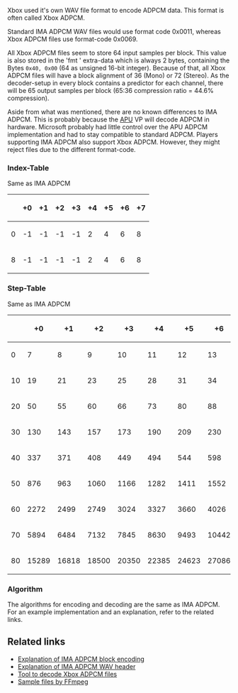 Xbox used it's own WAV file format to encode ADPCM data. This format is often called Xbox ADPCM.

Standard IMA ADPCM WAV files would use format code 0x0011, whereas Xbox ADPCM files use format-code 0x0069.

All Xbox ADPCM files seem to store 64 input samples per block.
This value is also stored in the 'fmt ' extra-data which is always 2 bytes, containing the Bytes <code>0x40, 0x00</code> (64 as unsigned 16-bit integer).
Because of that, all Xbox ADPCM files will have a block alignment of 36 (Mono) or 72 (Stereo).
As the decoder-setup in every block contains a predictor for each channel, there will be 65 output samples per block (65:36 compression ratio = 44.6% compression).

Aside from what was mentioned, there are no known differences to IMA ADPCM.
This is probably because the [[APU]] VP will decode ADPCM in hardware. Microsoft probably had little control over the APU ADPCM implementation and had to stay compatible to standard ADPCM.
Players supporting IMA ADPCM also support Xbox ADPCM. However, they might reject files due to the different format-code.

=== Index-Table ===

Same as IMA ADPCM

{| class="wikitable" style="text-align: right;"
!     ||    +0 ||    +1 ||    +2 ||    +3 ||    +4 ||    +5 ||    +6 ||    +7
|-
! 0
| -1 || -1 || -1 || -1 || 2 || 4 || 6 || 8 
|-
! 8
| -1 || -1 || -1 || -1 || 2 || 4 || 6 || 8 
|}

=== Step-Table ===

Same as IMA ADPCM

{| class="wikitable" style="text-align: right;"
!     ||    +0 ||    +1 ||    +2 ||    +3 ||    +4 ||    +5 ||    +6 ||    +7 ||    +8 ||    +9
|-
!  0
|     7 ||     8 ||     9 ||    10 ||    11 ||    12 ||    13 ||    14 ||    16 ||    17
|-
! 10
|    19 ||    21 ||    23 ||    25 ||    28 ||    31 ||    34 ||    37 ||    41 ||    45 
|-
! 20
|    50 ||    55 ||    60 ||    66 ||    73 ||    80 ||    88 ||    97 ||   107 ||   118 
|-
! 30
|   130 ||   143 ||   157 ||   173 ||   190 ||   209 ||   230 ||   253 ||   279 ||   307
|-
! 40
|   337 ||   371 ||   408 ||   449 ||   494 ||   544 ||   598 ||   658 ||   724 ||   796
|-
! 50
|   876 ||   963 ||  1060 ||  1166 ||  1282 ||  1411 ||  1552 ||  1707 ||  1878 ||  2066
|-
! 60
|  2272 ||  2499 ||  2749 ||  3024 ||  3327 ||  3660 ||  4026 ||  4428 ||  4871 ||  5358
|-
! 70
|  5894 ||  6484 ||  7132 ||  7845 ||  8630 ||  9493 || 10442 || 11487 || 12635 || 13899
|-
! 80
| 15289 || 16818 || 18500 || 20350 || 22385 || 24623 || 27086 || 29794 || 32767 ||      
|}

=== Algorithm ===

The algorithms for encoding and decoding are the same as IMA ADPCM.
For an example implementation and an explanation, refer to the related links.

== Related links ==

* [https://wiki.multimedia.cx/index.php/IMA_ADPCM Explanation of IMA ADPCM block encoding]
* [https://wiki.multimedia.cx/index.php/Microsoft_IMA_ADPCM Explanation of IMA ADPCM WAV header]
* [https://github.com/JayFoxRox/xbox-tools/tree/master/adpcm-decoder Tool to decode Xbox ADPCM files]
* [http://samples.ffmpeg.org/game-formats/xbox-adpcm-wav/ Sample files by FFmpeg]